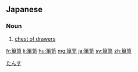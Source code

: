 ==Japanese==
{{ja-kanjitab|たん|す|yomi=on}}

===Noun===
{{ja-noun|たんす}}

# [[chest of drawers]]

[[Category:ja:Furniture|たんす]]

[[fr:箪笥]]
[[li:箪笥]]
[[hu:箪笥]]
[[mg:箪笥]]
[[ja:箪笥]]
[[sv:箪笥]]
[[zh:箪笥]]